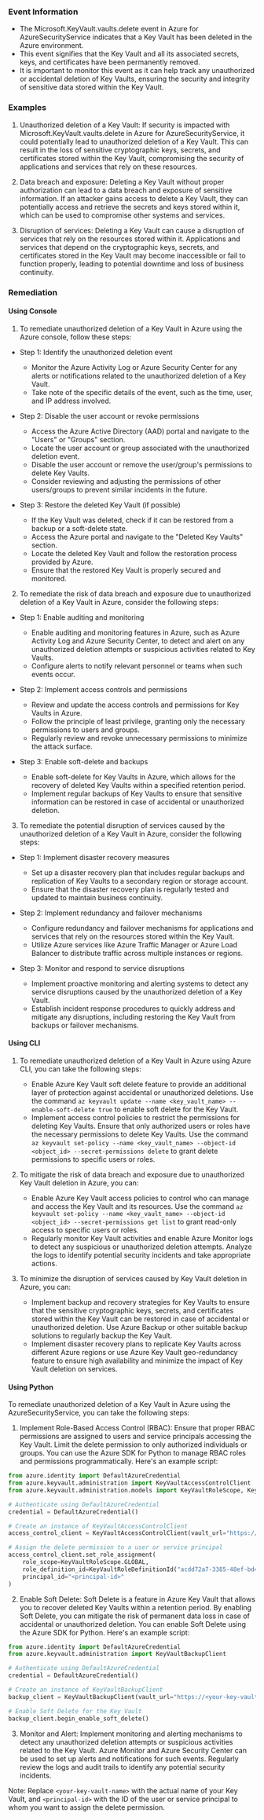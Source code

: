 
### Event Information

- The Microsoft.KeyVault.vaults.delete event in Azure for AzureSecurityService indicates that a Key Vault has been deleted in the Azure environment.
- This event signifies that the Key Vault and all its associated secrets, keys, and certificates have been permanently removed.
- It is important to monitor this event as it can help track any unauthorized or accidental deletion of Key Vaults, ensuring the security and integrity of sensitive data stored within the Key Vault.


### Examples

1. Unauthorized deletion of a Key Vault: If security is impacted with Microsoft.KeyVault.vaults.delete in Azure for AzureSecurityService, it could potentially lead to unauthorized deletion of a Key Vault. This can result in the loss of sensitive cryptographic keys, secrets, and certificates stored within the Key Vault, compromising the security of applications and services that rely on these resources.

2. Data breach and exposure: Deleting a Key Vault without proper authorization can lead to a data breach and exposure of sensitive information. If an attacker gains access to delete a Key Vault, they can potentially access and retrieve the secrets and keys stored within it, which can be used to compromise other systems and services.

3. Disruption of services: Deleting a Key Vault can cause a disruption of services that rely on the resources stored within it. Applications and services that depend on the cryptographic keys, secrets, and certificates stored in the Key Vault may become inaccessible or fail to function properly, leading to potential downtime and loss of business continuity.

### Remediation

#### Using Console

1. To remediate unauthorized deletion of a Key Vault in Azure using the Azure console, follow these steps:

- Step 1: Identify the unauthorized deletion event
  - Monitor the Azure Activity Log or Azure Security Center for any alerts or notifications related to the unauthorized deletion of a Key Vault.
  - Take note of the specific details of the event, such as the time, user, and IP address involved.

- Step 2: Disable the user account or revoke permissions
  - Access the Azure Active Directory (AAD) portal and navigate to the "Users" or "Groups" section.
  - Locate the user account or group associated with the unauthorized deletion event.
  - Disable the user account or remove the user/group's permissions to delete Key Vaults.
  - Consider reviewing and adjusting the permissions of other users/groups to prevent similar incidents in the future.

- Step 3: Restore the deleted Key Vault (if possible)
  - If the Key Vault was deleted, check if it can be restored from a backup or a soft-delete state.
  - Access the Azure portal and navigate to the "Deleted Key Vaults" section.
  - Locate the deleted Key Vault and follow the restoration process provided by Azure.
  - Ensure that the restored Key Vault is properly secured and monitored.

2. To remediate the risk of data breach and exposure due to unauthorized deletion of a Key Vault in Azure, consider the following steps:

- Step 1: Enable auditing and monitoring
  - Enable auditing and monitoring features in Azure, such as Azure Activity Log and Azure Security Center, to detect and alert on any unauthorized deletion attempts or suspicious activities related to Key Vaults.
  - Configure alerts to notify relevant personnel or teams when such events occur.

- Step 2: Implement access controls and permissions
  - Review and update the access controls and permissions for Key Vaults in Azure.
  - Follow the principle of least privilege, granting only the necessary permissions to users and groups.
  - Regularly review and revoke unnecessary permissions to minimize the attack surface.

- Step 3: Enable soft-delete and backups
  - Enable soft-delete for Key Vaults in Azure, which allows for the recovery of deleted Key Vaults within a specified retention period.
  - Implement regular backups of Key Vaults to ensure that sensitive information can be restored in case of accidental or unauthorized deletion.

3. To remediate the potential disruption of services caused by the unauthorized deletion of a Key Vault in Azure, consider the following steps:

- Step 1: Implement disaster recovery measures
  - Set up a disaster recovery plan that includes regular backups and replication of Key Vaults to a secondary region or storage account.
  - Ensure that the disaster recovery plan is regularly tested and updated to maintain business continuity.

- Step 2: Implement redundancy and failover mechanisms
  - Configure redundancy and failover mechanisms for applications and services that rely on the resources stored within the Key Vault.
  - Utilize Azure services like Azure Traffic Manager or Azure Load Balancer to distribute traffic across multiple instances or regions.

- Step 3: Monitor and respond to service disruptions
  - Implement proactive monitoring and alerting systems to detect any service disruptions caused by the unauthorized deletion of a Key Vault.
  - Establish incident response procedures to quickly address and mitigate any disruptions, including restoring the Key Vault from backups or failover mechanisms.

#### Using CLI

1. To remediate unauthorized deletion of a Key Vault in Azure using Azure CLI, you can take the following steps:
   - Enable Azure Key Vault soft delete feature to provide an additional layer of protection against accidental or unauthorized deletions. Use the command `az keyvault update --name <key_vault_name> --enable-soft-delete true` to enable soft delete for the Key Vault.
   - Implement access control policies to restrict the permissions for deleting Key Vaults. Ensure that only authorized users or roles have the necessary permissions to delete Key Vaults. Use the command `az keyvault set-policy --name <key_vault_name> --object-id <object_id> --secret-permissions delete` to grant delete permissions to specific users or roles.

2. To mitigate the risk of data breach and exposure due to unauthorized Key Vault deletion in Azure, you can:
   - Enable Azure Key Vault access policies to control who can manage and access the Key Vault and its resources. Use the command `az keyvault set-policy --name <key_vault_name> --object-id <object_id> --secret-permissions get list` to grant read-only access to specific users or roles.
   - Regularly monitor Key Vault activities and enable Azure Monitor logs to detect any suspicious or unauthorized deletion attempts. Analyze the logs to identify potential security incidents and take appropriate actions.

3. To minimize the disruption of services caused by Key Vault deletion in Azure, you can:
   - Implement backup and recovery strategies for Key Vaults to ensure that the sensitive cryptographic keys, secrets, and certificates stored within the Key Vault can be restored in case of accidental or unauthorized deletion. Use Azure Backup or other suitable backup solutions to regularly backup the Key Vault.
   - Implement disaster recovery plans to replicate Key Vaults across different Azure regions or use Azure Key Vault geo-redundancy feature to ensure high availability and minimize the impact of Key Vault deletion on services.

#### Using Python

To remediate unauthorized deletion of a Key Vault in Azure using the AzureSecurityService, you can take the following steps:

1. Implement Role-Based Access Control (RBAC): Ensure that proper RBAC permissions are assigned to users and service principals accessing the Key Vault. Limit the delete permission to only authorized individuals or groups. You can use the Azure SDK for Python to manage RBAC roles and permissions programmatically. Here's an example script:

```python
from azure.identity import DefaultAzureCredential
from azure.keyvault.administration import KeyVaultAccessControlClient
from azure.keyvault.administration.models import KeyVaultRoleScope, KeyVaultRoleDefinitionId

# Authenticate using DefaultAzureCredential
credential = DefaultAzureCredential()

# Create an instance of KeyVaultAccessControlClient
access_control_client = KeyVaultAccessControlClient(vault_url="https://<your-key-vault-name>.vault.azure.net/", credential=credential)

# Assign the delete permission to a user or service principal
access_control_client.set_role_assignment(
    role_scope=KeyVaultRoleScope.GLOBAL,
    role_definition_id=KeyVaultRoleDefinitionId("acdd72a7-3385-48ef-bd42-f606fba81ae7"),  # Built-in role for Key Vault delete permission
    principal_id="<principal-id>"
)
```

2. Enable Soft Delete: Soft Delete is a feature in Azure Key Vault that allows you to recover deleted Key Vaults within a retention period. By enabling Soft Delete, you can mitigate the risk of permanent data loss in case of accidental or unauthorized deletion. You can enable Soft Delete using the Azure SDK for Python. Here's an example script:

```python
from azure.identity import DefaultAzureCredential
from azure.keyvault.administration import KeyVaultBackupClient

# Authenticate using DefaultAzureCredential
credential = DefaultAzureCredential()

# Create an instance of KeyVaultBackupClient
backup_client = KeyVaultBackupClient(vault_url="https://<your-key-vault-name>.vault.azure.net/", credential=credential)

# Enable Soft Delete for the Key Vault
backup_client.begin_enable_soft_delete()
```

3. Monitor and Alert: Implement monitoring and alerting mechanisms to detect any unauthorized deletion attempts or suspicious activities related to the Key Vault. Azure Monitor and Azure Security Center can be used to set up alerts and notifications for such events. Regularly review the logs and audit trails to identify any potential security incidents.

Note: Replace `<your-key-vault-name>` with the actual name of your Key Vault, and `<principal-id>` with the ID of the user or service principal to whom you want to assign the delete permission.

